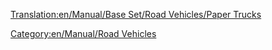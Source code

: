 [[Translation:en/Manual/Base Set/Road Vehicles/Paper Trucks]]
{{en/Manual/Base Set/Road Vehicles/RoadVehicle|name     = Uhl Paper Truck
  |img      = en/Manual/Base Set/Road Vehicles/Uhl Paper Truck.png
  |price    = £4,592 ($9,184)  
  |speed    = 30 mph (48 km/h)
  |annual   = £421 ($842)
  |designed = 1936
  |life     = 15
  |capacity = 15 tonnes of paper
}}
{{en/Manual/Base Set/Road Vehicles/RoadVehicle|name     = Balogh Paper Truck
  |img      = en/Manual/Base Set/Road Vehicles/Balogh Paper Truck.png
  |price    = £5,535 ($11,070) 
  |speed    = 55 mph (88 km/h)
  |annual   = £787 ($1,574)
  |designed = 1979
  |life     = 15
  |capacity = 18 tonnes of paper
}}
{{en/Manual/Base Set/Road Vehicles/RoadVehicle|name     = MPS Paper Truck
  |img      = en/Manual/Base Set/Road Vehicles/MPS Paper Truck.png
  |price    = £5,945 ($11,890) 
  |speed    = 70 mph (112 km/h)
  |annual   = £1,125 ($2,250)
  |designed = 2007
  |life     = 15
  |capacity = 20 tonnes of paper
}}

[[Category:en/Manual/Road Vehicles]]